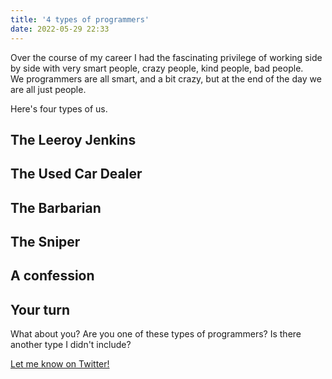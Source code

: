 ```yaml
---
title: '4 types of programmers'
date: 2022-05-29 22:33
---
```


Over the course of my career I had the fascinating privilege of working side by side with very smart people, crazy people, kind people, bad people.  
We programmers are all smart, and a bit crazy, but at the end of the day we are all just people.

Here's four types of us.

## The Leeroy Jenkins

## The Used Car Dealer

## The Barbarian

## The Sniper

## A confession

## Your turn

What about you? Are you one of these types of programmers? Is there another type I didn't include?

[Let me know on Twitter!](https://twitter.com/trumbitta)